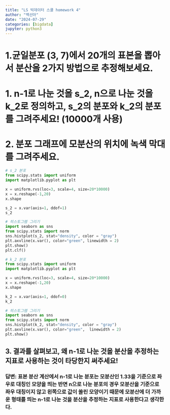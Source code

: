 ```yaml
---
title: "LS 빅데이터 스쿨 homework 4"
author: "백선아"
date: "2024-07-29"
categories: [bigdata]
jupyter: python3
---
```

# 1.균일분포 (3, 7)에서 20개의 표본을 뽑아서 분산을 2가지 방법으로 추정해보세요.
# 1. n-1로 나눈 것을 s_2, n으로 나눈 것을 k_2로 정의하고, s_2의 분포와 k_2의 분포를 그려주세요! (10000개 사용)
# 2. 분포 그래프에 모분산의 위치에 녹색 막대를 그려주세요.
```python
# s_2 분포
from scipy.stats import uniform
import matplotlib.pyplot as plt

x = uniform.rvs(loc=3, scale=4, size=20*10000)
x = x.reshape(-1,20)
x.shape

s_2 = x.var(axis=1, ddof=1)
s_2

# 히스토그램 그리기
import seaborn as sns
from scipy.stats import norm
sns.histplot(s_2, stat="density", color = "gray")
plt.axvline(x.var(), color="green", linewidth = 2)
plt.show()
plt.clf()
```
```python
# k_2 분포
from scipy.stats import uniform
import matplotlib.pyplot as plt

x = uniform.rvs(loc=3, scale=4, size=20*10000)
x = x.reshape(-1,20)
x.shape

k_2 = x.var(axis=1, ddof=0)
k_2

# 히스토그램 그리기
import seaborn as sns
from scipy.stats import norm
sns.histplot(k_2, stat="density", color = "gray")
plt.axvline(x.var(), color="green",  linewidth = 2)
plt.show()
```

## 3. 결과를 살펴보고, 왜 n-1로 나눈 것을 분산을 추정하는 지표로 사용하는 것이 타당한지 써주세요!

### 답변: 표본 분산 계산에서 n-1로 나눈 분포는 모분산인 1.33을 기준으로 좌우로 대칭인 모양을 띄는 반면 n으로 나눈 분포의 경우 모분산을 기준으로 좌우 대칭이지 않고 왼쪽으로 값이 쏠린 모양이기 때문에 모분산에 더 가까운 형태를 띄는 n-1로 나눈 것을 분산을 추정하는 지표로 사용한다고 생각한다.
